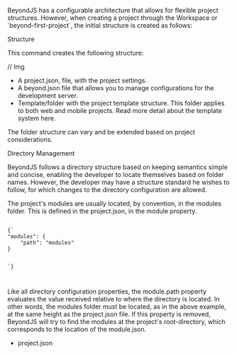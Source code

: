 
<Title>Structure of a project</Title>

BeyondJS has a configurable architecture that allows for flexible project structures. However, when creating a project through the Workspace or ´beyond-first-project´, the initial structure is created as follows:

<Subtitle>Structure</Subtitle>

This command creates the following structure:

// Img

-   A <Link to="/docs/project/json">project.json</Link>, file, with the project settings.
-   A <Link to="/docs/beyond/json">beyond.json</Link> file that allows you to manage configurations for the development server.
-   Template/folder with the project template structure. This folder applies to both web and mobile projects. Read more detail about the template system <Link to="/docs/basics/template">here.</Link>

The folder structure can vary and be extended based on project considerations.

<Subtitle>Directory Management</Subtitle>

BeyondJS follows a directory structure based on keeping semantics simple and concise, enabling the developer to locate themselves based on folder names. However, the developer may have a structure standard he wishes to follow, for which changes to the directory configuration are allowed.

The project's modules are usually located, by convention, in the modules folder. This is defined in the project.json, in the module property.

<Code>
{`
"modules": {
    "path": "modules"
}

`}

</Code>

Like all directory configuration properties, the module.path property evaluates the value received relative to where the directory is located. In other words, the modules folder must be located, as in the above example, at the same height as the project.json file. If this property is removed, BeyondJS will try to find the modules at the project's root-directory, which corresponds to the location of the module.json.

-   <Link to="/docs/projects/json">project.json</Link>
